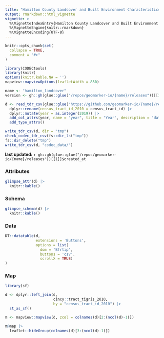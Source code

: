 ```yaml
---
title: "Hamilton County Landcover and Built Environment Characteristics"
output: rmarkdown::html_vignette
vignette: >
  %\VignetteIndexEntry{Hamilton County Landcover and Built Environment Characteristics}
  %\VignetteEngine{knitr::rmarkdown}
  %\VignetteEncoding{UTF-8}
---
```


```r
knitr::opts_chunk$set(
  collapse = TRUE,
  comment = "#>"
)

library(CODECtools)
library(knitr)
options(knitr.kable.NA = '')
mapview::mapviewOptions(leafletWidth = 850)
```

```r
name <- "hamilton_landcover"
version <- gh::gh(glue::glue("/repos/geomarker-io/{name}/releases"))[[1]]$tag

d <- read_tdr_csv(glue::glue("https://github.com/geomarker-io/{name}/releases/download/{version}/")) |>
  dplyr::rename(census_tract_id_2010 = census_tract_id) |>
  dplyr::mutate(year = as.integer(2019)) |>
  add_col_attrs(year, name = "year", title = "Year", description = "data year") |>
  add_type_attrs()

write_tdr_csv(d, dir = "tmp")
check_codec_tdr_csv(fs::dir_ls("tmp"))
fs::dir_delete("tmp")
write_tdr_csv(d, "codec_data/")
```

**last updated:** `r gh::gh(glue::glue("/repos/geomarker-io/{name}/releases"))[[1]]$created_at`

### Attributes

```r
glimpse_attr(d) |>
  knitr::kable()
```

### Schema

```r
glimpse_schema(d) |>
  knitr::kable()
```

### Data

```r
DT::datatable(d, 
              extensions = 'Buttons', 
              options = list(
                dom = 'Bfrtip',
                buttons = 'csv', 
                scrollX = TRUE)
)
```

### Map

```r
library(sf)

d <- dplyr::left_join(d, 
                      cincy::tract_tigris_2010, 
                      by = "census_tract_id_2010") |>
  st_as_sf()

m <- mapview::mapview(d, zcol = colnames(d)[2:(ncol(d)-1)]) 

m@map |>
  leaflet::hideGroup(colnames(d)[3:(ncol(d)-1)])
```


